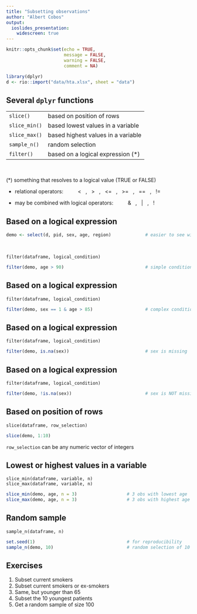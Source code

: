 ```yaml
---
title: "Subsetting observations"
author: "Albert Cobos"
output: 
  ioslides_presentation:
    widescreen: true
---
```


```r
knitr::opts_chunk$set(echo = TRUE, 
                      message = FALSE, 
                      warning = FALSE,
                      comment = NA)

library(dplyr)
d <- rio::import("data/hta.xlsx", sheet = "data") 

```


## Several `dplyr` functions

--------------    ----------------------------------------------------------------
`slice()`         based on position of rows
`slice_min()`     based lowest values in a variable
`slice_max()`     based highest values in a variable
`sample_n()`      random selection
`filter()`        based on a logical expression (*)
--------------    ----------------------------------------------------------------

\

(*) something that resolves to a logical value (TRUE or FALSE)

- relational operators:  $\qquad$ < &nbsp; , &nbsp; > &nbsp; , &nbsp; <= &nbsp; , &nbsp; >= &nbsp; , &nbsp; == &nbsp; , &nbsp; !=

- may be combined with logical operators:  $\qquad$  & &nbsp; , &nbsp; | &nbsp; , &nbsp; !


## Based on a logical expression

```r
demo <- select(d, pid, sex, age, region)             # easier to see with fewer vars

```

\

`filter(dataframe, logical_condition)` 

```r
filter(demo, age > 90)                               # simple condition
```


## Based on a logical expression

`filter(dataframe, logical_condition)` 

```r
filter(demo, sex == 1 & age > 85)                    # complex condition
```



## Based on a logical expression

`filter(dataframe, logical_condition)` 

```r
filter(demo, is.na(sex))                             # sex is missing
```


## Based on a logical expression

`filter(dataframe, logical_condition)` 

```r
filter(demo, !is.na(sex))                            # sex is NOT missing
```

## Based on position of rows

`slice(dataframe, row_selection)` 

```r
slice(demo, 1:10)
```

`row_selection` can be any numeric vector of integers

## Lowest or highest values in a variable

`slice_min(dataframe, variable, n)`   
`slice_max(dataframe, variable, n)`

```r
slice_min(demo, age, n = 3)                   # 3 obs with lowest age
slice_max(demo, age, n = 3)                   # 3 obs with highest age
```

## Random sample

`sample_n(dataframe, n)`   

```r
set.seed(1)                                   # for reproducibility
sample_n(demo, 10)                            # random selection of 10 obs
```

## Exercises

1. Subset current smokers
1. Subset current smokers or ex-smokers
1. Same, but younger than 65
1. Subset the 10 youngest patients
1. Get a random sample of size 100